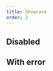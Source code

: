 ```yaml
---
title: Showcase
order: 2
---
```




<Playground system="eu" selectedKind="Forms/TextInput" selectedStory="default">
  <TextInput
    id="text-input-id"
    name="text-input-name"
    type="text"
    label={demoContentDefault.label}
    placeholder={demoContentDefault.placeholder}
    helperText="Help message"
  />
</Playground>

## Disabled

<Playground system="eu" selectedKind="Forms/TextInput" selectedStory="default">
  <TextInput
    id="text-input-id-2"
    name="text-input-name"
    type="text"
    label={demoContentDefault.label}
    placeholder={demoContentDefault.placeholder}
    helperText="Help message"
    disabled
  />
</Playground>

## With error

<Playground system="eu" selectedKind="Forms/TextInput" selectedStory="default">
  <TextInput
    id="text-input-id-3"
    name="text-input-name"
    type="text"
    label={demoContentDefault.label}
    placeholder={demoContentDefault.placeholder}
    helperText="Help message"
    invalid
    invalidText="Error message"
  />
</Playground>
